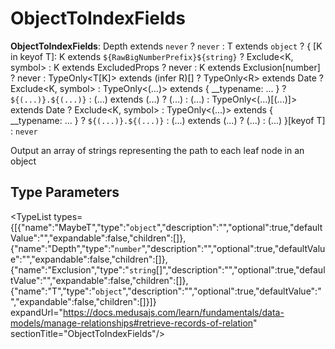
# ObjectToIndexFields

 **ObjectToIndexFields**: Depth extends `never` ? `never` : T extends `object` ? &#123; [K in keyof T]: K extends `${RawBigNumberPrefix}${string}` ? Exclude&#60;K, symbol&#62; : K extends ExcludedProps ? never : K extends Exclusion[number] ? never : TypeOnly&#60;T[K]&#62; extends (infer R)[] ? TypeOnly&#60;R&#62; extends Date ? Exclude&#60;K, symbol&#62; : TypeOnly&#60;(...)&#62; extends &#123; \_\_typename: ... &#125; ? `${(...)}.${(...)}` : (...) extends (...) ? (...) : (...) : TypeOnly&#60;(...)[(...)]&#62; extends Date ? Exclude&#60;K, symbol&#62; : TypeOnly&#60;(...)&#62; extends &#123; \_\_typename: ... &#125; ? `${(...)}.${(...)}` : (...) extends (...) ? (...) : (...) &#125;[keyof T] : `never`

Output an array of strings representing the path to each leaf node in an object

## Type Parameters

<TypeList types={[{"name":"MaybeT","type":"`object`","description":"","optional":true,"defaultValue":"","expandable":false,"children":[]},{"name":"Depth","type":"`number`","description":"","optional":true,"defaultValue":"","expandable":false,"children":[]},{"name":"Exclusion","type":"`string`[]","description":"","optional":true,"defaultValue":"","expandable":false,"children":[]},{"name":"T","type":"`object`","description":"","optional":true,"defaultValue":"","expandable":false,"children":[]}]} expandUrl="https://docs.medusajs.com/learn/fundamentals/data-models/manage-relationships#retrieve-records-of-relation" sectionTitle="ObjectToIndexFields"/>
